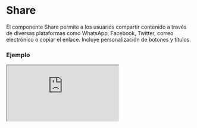
# Share

El componente Share permite a los usuarios compartir contenido a través de diversas plataformas como WhatsApp, Facebook, Twitter, correo electrónico o copiar el enlace. Incluye personalización de botones y títulos.

### Ejemplo

<Iframe minHeightIframe="30dvh" src="https://fenextjs-component-storybook.vercel.app/iframe.html?args=&id=share-share--index&viewMode=story" />

### Importacion

Para importar el componente Share, se puede hacer desde fenextjs

```tsx copy
import { Share } from "fenextjs";
```

### Parametros

| Parametro | Tipo | Requerido | Default | Descripcion |
| --------- | ---- | --------- | ------- | ----------- |
| className | string | no | '' | Clase CSS para personalizar el contenedor del componente Share. |
| ButtonProps | ButtonProps | no | \{ children: 'Share' \} | Props del componente Button para personalizar el botón de compartir. |
| TitleProps | TitleProps | no | \{ children: 'Share', tag: 'h2' \} | Props del componente Title para personalizar el título de la ventana de compartir. |
| share | string | no | '' | Texto que se comparte en las redes sociales o se copia en el portapapeles. |
| shareList | ShareListType[] | no | ['whatsapp', 'facebook', 'x', 'email', 'copy'] | Lista de plataformas de redes sociales o acciones de compartir disponibles en el componente. |
| showShareCopy | boolean | no | false | Indica si se debe mostrar el botón de copia para compartir el texto. |

### Storybook

Para ver el storybook del componente lo puede hacer con este [link](https://fenextjs-component-storybook.vercel.app/?path=/story/share-share--index)

### Usos

- Uso básico del Share

```tsx copy
<Share share="http://example.com" />
```

- Share con título personalizado

```tsx copy
<Share TitleProps={{ children: 'Compartir en redes' }} />
```

- Share con opciones específicas de redes sociales

```tsx copy
<Share shareList={['whatsapp', 'twitter']} />
```

- Share con botón de copia de enlace visible

```tsx copy
<Share showShareCopy={true} />
```

